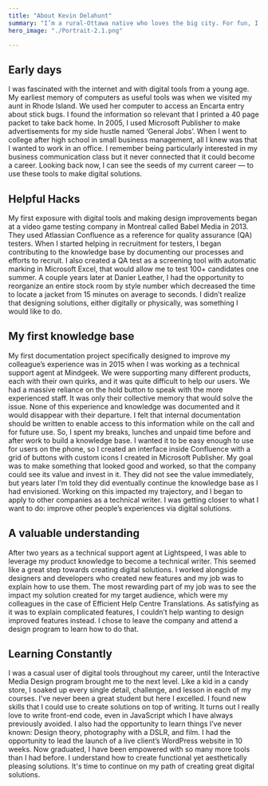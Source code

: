 ```yaml
---
title: "About Kevin Delahunt"
summary: "I’m a rural-Ottawa native who loves the big city. For fun, I go winter survival camping in snow shelters or I play almost any kind of card, video, board game or sport. I'm earnest, authentic and introspective. My three core values are growth, service and respect. I'm looking to contribute to your team's long term goals."
hero_image: "./Portrait-2.1.png"

---
```



## Early days
I was fascinated with the internet and with digital tools from a young age. My earliest memory of computers as useful tools was when we visited my aunt in Rhode Island. We used her computer to access an Encarta entry about stick bugs. I found the information so relevant that I printed a 40 page packet to take back home. In 2005, I used Microsoft Publisher to make advertisements for my side hustle named ‘General Jobs’.  When I went to college after high school in small business management, all I knew was that I wanted to work in an office. I remember being particularly interested in my business communication class but it never connected that it could become a career. Looking back now, I can see the seeds of my current career — to use these tools to make digital solutions.

## Helpful Hacks
My first exposure with digital tools and making design improvements began at a video game testing company in Montreal called Babel Media in 2013. They used Atlassian Confluence as a reference for quality assurance (QA) testers. When I started helping in recruitment for testers, I began contributing to the knowledge base by documenting our processes and efforts to recruit. I also created a QA test as a screening tool with automatic marking in Microsoft Excel, that would allow me to test 100+ candidates one summer. A couple years later at Danier Leather, I had the opportunity to <Link to="/portfolio/stock-room-organization/">reorganize an entire stock </Link>room by style number which decreased the time to locate a jacket from 15 minutes on average to seconds. I didn’t realize that designing solutions, either digitally or physically, was something I would like to do.


## My first knowledge base
My first documentation project specifically designed to improve my colleague’s experience was in 2015 when I was working as a technical support agent at Mindgeek. We were supporting many different products, each with their own quirks, and it was quite difficult to help our users. We had a massive reliance on the hold button to speak with the more experienced staff. It was only their collective memory that would solve the issue. None of this experience and knowledge was documented and it would disappear with their departure. I felt that internal documentation should be written to enable access to this information while on the call and for future use. So, I spent my breaks, lunches and unpaid time before and after work to build a knowledge base. I wanted it to be easy enough to use for users on the phone, so I created an interface inside Confluence with a grid of buttons with custom icons I created in Microsoft Publisher. My goal was to make something that looked good and worked, so that the company could see its value and invest in it. They did not see the value immediately, but years later I’m told they did eventually continue the knowledge base as I had envisioned. Working on this impacted my trajectory, and I began to apply to other companies as a technical writer. I was getting closer to what I want to do: improve other people’s experiences via digital solutions.

## A valuable understanding
After two years as a technical support agent at Lightspeed, I was able to leverage my product knowledge to become a technical writer. This seemed like a great step towards creating digital solutions. I worked alongside designers and developers who created new features and my job was to explain how to use them. The most rewarding part of my job was to see the impact my solution created for my target audience, which were my colleagues in the case of <Link to="/portfolio/help-center-solution">Efficient Help Centre Translations</Link>. As satisfying as it was to explain complicated features, I couldn’t help wanting to design improved features instead. I chose to leave the company and attend a design program to learn how to do that.

## Learning Constantly
I was a casual user of digital tools throughout my career, until the Interactive Media Design program brought me to the next level. Like a kid in a candy store, I soaked up every single detail, challenge, and lesson in each of my courses. I’ve never been a great student but here I excelled. I found new skills that I could use to create solutions on top of writing. It turns out I really love to write front-end code, even in JavaScript which I have always previously avoided. I also had the opportunity to learn things I’ve never known: Design theory, photography with a DSLR, and film. I had the opportunity to lead the launch of a live client’s WordPress website in 10 weeks. Now graduated, I have been empowered with so many more tools than I had before. I understand how to create functional yet aesthetically pleasing solutions. It's time to continue on my path of creating great digital solutions.
